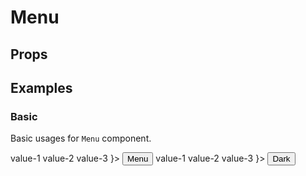 
<Meta title="Components/Menu" component={Menu} />

# Menu

## Props

<Props of={Menu} />

## Examples

### Basic

Basic usages for ``Menu`` component.

<Preview>
  <Story name="basic menu">
    <div style={{ textAlign: "center", padding: '100px 20px' }}>
      <Dropdown content={
        <Menu>
          <Menu.MenuItem key="option-1">
            value-1
          </Menu.MenuItem>
          <Menu.MenuItem key="option-2">
            value-2
          </Menu.MenuItem>
          <Menu.MenuItem key="option-3">
            value-3
          </Menu.MenuItem>
        </Menu>
      }>
        <Button>Menu</Button>
      </Dropdown>
      <Dropdown mode="dark" content={
        <Menu>
          <Menu.MenuItem key="option-1">
            value-1
          </Menu.MenuItem>
          <Menu.MenuItem key="option-2">
            value-2
          </Menu.MenuItem>
          <Menu.MenuItem key="option-3">
            value-3
          </Menu.MenuItem>
        </Menu>
      }>
        <Button>Dark</Button>
      </Dropdown>
    </div>
  </Story>
</Preview>
